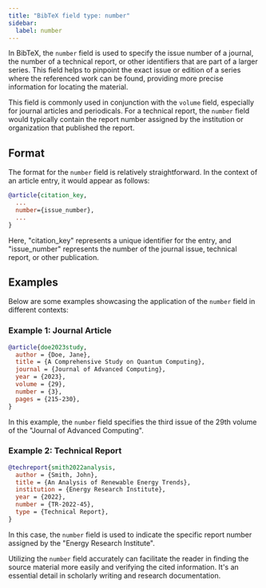 ```yaml
---
title: "BibTeX field type: number"
sidebar:
  label: number
---
```



In BibTeX, the `number` field is used to specify the issue number of a journal, the number of a technical report, or other identifiers that are part of a larger series. This field helps to pinpoint the exact issue or edition of a series where the referenced work can be found, providing more precise information for locating the material.

<CiteDrive />

This field is commonly used in conjunction with the `volume` field, especially for journal articles and periodicals. For a technical report, the `number` field would typically contain the report number assigned by the institution or organization that published the report.

## Format

The format for the `number` field is relatively straightforward. In the context of an article entry, it would appear as follows:

```bibtex
@article{citation_key,
  ...
  number={issue_number},
  ...
}

```

Here, "citation_key" represents a unique identifier for the entry, and "issue_number" represents the number of the journal issue, technical report, or other publication.

## Examples

Below are some examples showcasing the application of the `number` field in different contexts:

### Example 1: Journal Article

```bibtex
@article{doe2023study,
  author = {Doe, Jane},
  title = {A Comprehensive Study on Quantum Computing},
  journal = {Journal of Advanced Computing},
  year = {2023},
  volume = {29},
  number = {3},
  pages = {215-230},
}

```

In this example, the `number` field specifies the third issue of the 29th volume of the "Journal of Advanced Computing".

### Example 2: Technical Report

```bibtex
@techreport{smith2022analysis,
  author = {Smith, John},
  title = {An Analysis of Renewable Energy Trends},
  institution = {Energy Research Institute},
  year = {2022},
  number = {TR-2022-45},
  type = {Technical Report},
}
```

In this case, the `number` field is used to indicate the specific report number assigned by the "Energy Research Institute".

Utilizing the `number` field accurately can facilitate the reader in finding the source material more easily and verifying the cited information. It's an essential detail in scholarly writing and research documentation.